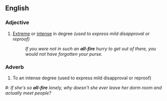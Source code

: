 ==English==
===Adjective===
{{en|adj}}
# {{context|informal}} [[extreme|Extreme]] or [[intense]] in degree ''(used to express mild disapproval or reproof)''
#: ''If you were not in such an '''all-fire''' hurry to get out of there, you would not have forgotten your purse.''
===Adverb===
{{en-adv}}

# {{context|informal}} To an intense degree (used to express mild disapproval or reproof)

#: ''If she's so '''all-fire''' lonely, why doesn't she ever leave her dorm room and actually meet people?''